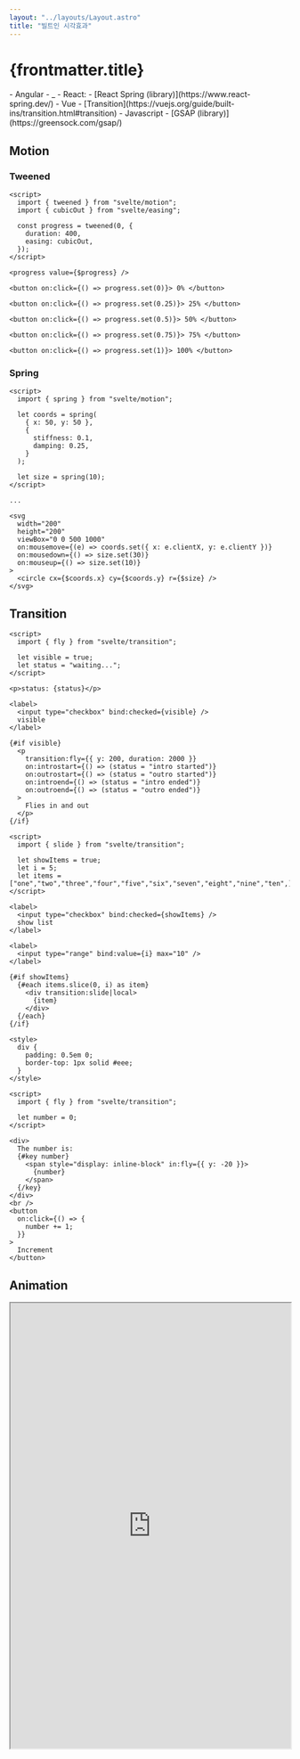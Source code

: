 ```yaml
---
layout: "../layouts/Layout.astro"
title: "빌트인 시각효과"
---
```



# {frontmatter.title}

<Compare>
- Angular
    - _
- React: 
    - [React Spring (library)](https://www.react-spring.dev/)
- Vue
    - [Transition](https://vuejs.org/guide/built-ins/transition.html#transition)
- Javascript
    - [GSAP (library)](https://greensock.com/gsap/)
</Compare>

## Motion

### Tweened

<ComponentAndCode>
  <App slot="component" client:load />

```svelte
<script>
  import { tweened } from "svelte/motion";
  import { cubicOut } from "svelte/easing";

  const progress = tweened(0, {
    duration: 400,
    easing: cubicOut,
  });
</script>

<progress value={$progress} />

<button on:click={() => progress.set(0)}> 0% </button>

<button on:click={() => progress.set(0.25)}> 25% </button>

<button on:click={() => progress.set(0.5)}> 50% </button>

<button on:click={() => progress.set(0.75)}> 75% </button>

<button on:click={() => progress.set(1)}> 100% </button>
```

</ComponentAndCode>

### Spring

<ComponentAndCode>
  <App2 slot="component" client:load />

```svelte
<script>
  import { spring } from "svelte/motion";

  let coords = spring(
    { x: 50, y: 50 },
    {
      stiffness: 0.1,
      damping: 0.25,
    }
  );

  let size = spring(10);
</script>

...

<svg
  width="200"
  height="200"
  viewBox="0 0 500 1000"
  on:mousemove={(e) => coords.set({ x: e.clientX, y: e.clientY })}
  on:mousedown={() => size.set(30)}
  on:mouseup={() => size.set(10)}
>
  <circle cx={$coords.x} cy={$coords.y} r={$size} />
</svg>
```

</ComponentAndCode>

## Transition

<ComponentAndCode>
  <App3 slot="component" client:load />

```svelte
<script>
  import { fly } from "svelte/transition";

  let visible = true;
  let status = "waiting...";
</script>

<p>status: {status}</p>

<label>
  <input type="checkbox" bind:checked={visible} />
  visible
</label>

{#if visible}
  <p
    transition:fly={{ y: 200, duration: 2000 }}
    on:introstart={() => (status = "intro started")}
    on:outrostart={() => (status = "outro started")}
    on:introend={() => (status = "intro ended")}
    on:outroend={() => (status = "outro ended")}
  >
    Flies in and out
  </p>
{/if}
```

</ComponentAndCode>

<ComponentAndCode>
  <App4 slot="component" client:load />

```svelte
<script>
  import { slide } from "svelte/transition";

  let showItems = true;
  let i = 5;
  let items = ["one","two","three","four","five","six","seven","eight","nine","ten",];
</script>

<label>
  <input type="checkbox" bind:checked={showItems} />
  show list
</label>

<label>
  <input type="range" bind:value={i} max="10" />
</label>

{#if showItems}
  {#each items.slice(0, i) as item}
    <div transition:slide|local>
      {item}
    </div>
  {/each}
{/if}

<style>
  div {
    padding: 0.5em 0;
    border-top: 1px solid #eee;
  }
</style>

```

</ComponentAndCode>

<ComponentAndCode>
  <App5 slot="component" client:load />

```svelte
<script>
  import { fly } from "svelte/transition";

  let number = 0;
</script>

<div>
  The number is:
  {#key number}
    <span style="display: inline-block" in:fly={{ y: -20 }}>
      {number}
    </span>
  {/key}
</div>
<br />
<button
  on:click={() => {
    number += 1;
  }}
>
  Increment
</button>

```

</ComponentAndCode>

## Animation

<iframe width="100%" height="800px" src="https://svelte.dev/tutorial/animate" />
